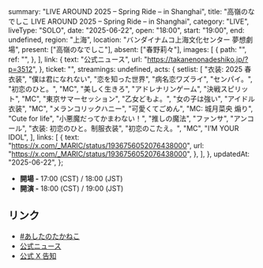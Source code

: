   summary: "LIVE AROUND 2025 – Spring Ride – in Shanghai",
  title: "高嶺のなでしこ LIVE AROUND 2025 – Spring Ride – in Shanghai",
  category: "LIVE",
  liveType: "SOLO",
  date: "2025-06-22",
  open: "18:00",
  start: "19:00",
  end: undefined,
  region: "上海",
  location: "バンダイナムコ上海文化センター 夢想劇場",
  present: ["高嶺のなでしこ"],
  absent: ["春野莉々"],
  images: [
    {
      path: "",
      ref: "",
    },
  ],
  link: {
    text: "公式ニュース",
    url: "https://takanenonadeshiko.jp/?p=3512",
  },
  ticket: "",
  streamings: undefined,
  acts: {
    setlist: [
      "衣装: 2025 春衣装",
      "僕は君になれない",
      "恋を知った世界",
      "病名恋ワズライ",
      "センパイ。",
      "初恋のひと。",
      "MC",
      "美しく生きろ",
      "アドレナリンゲーム",
      "決戦スピリット",
      "MC",
      "東京サマーセッション",
      "乙女どもよ。",
      "女の子は強い",
      "アイドル衣装",
      "MC",
      "メランコリックハニー",
      "可愛くてごめん",
      "MC: 城月菜央 煽り",
      "Cute for life",
      "小悪魔だってかまわない！",
      "推しの魔法",
      "ファンサ",
      "アンコール",
      "衣装: 初恋のひと。制服衣装",
      "初恋のこたえ。",
      "MC",
      "I’M YOUR IDOL",
    ],
    links: [
      {
        text: "https://x.com/_MARIC/status/1936756052076438000",
        url: "https://x.com/_MARIC/status/1936756052076438000",
      },
    ],
  },
  updatedAt: "2025-06-22",
};

- **開場 -** 17:00 (CST) / 18:00 (JST)
- **開演 -** 18:00 (CST) / 19:00 (JST)

## リンク

- [#あしたのたかねこ](https://x.com/takanenofficial/status/1936416440300732506)
- [公式ニュース](https://takanenonadeshiko.jp/?p=3512)
- [公式 X 告知](https://x.com/takanenofficial/status/1906662764279738773)
